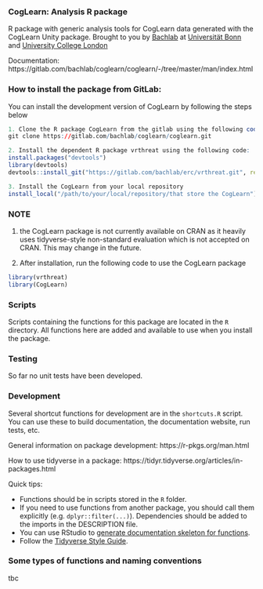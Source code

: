 ### CogLearn: Analysis R package

R package with generic analysis tools for CogLearn data generated with the CogLearn Unity package. Brought to you by [Bachlab](http://bachlab.org) at [Universität Bonn](https://www.uni-bonn.de/en) and [University College London](https://www.ucl.ac.uk)

Documentation: https://gitlab.com/bachlab/coglearn/coglearn/-/tree/master/man/index.html

### How to install the package from GitLab:

You can install the development version of CogLearn by following the steps below

```r
1. Clone the R package CogLearn from the gitlab using the following code (make sure the git is installed):
git clone https://gitlab.com/bachlab/coglearn/coglearn.git

2. Install the dependent R package vrthreat using the following code:
install.packages("devtools")
library(devtools)
devtools::install_git("https://gitlab.com/bachlab/erc/vrthreat.git", ref = "develop")

3. Install the CogLearn from your local repository
install_local("/path/to/your/local/repository/that store the CogLearn")

```

### NOTE 

1. the CogLearn package is not currently available on CRAN as it heavily uses 
tidyverse-style non-standard evaluation which is not accepted on CRAN. 
This may change in the future.

2. After installation, run the following code to use the CogLearn package

```r
library(vrthreat)
library(CogLearn)

```

### Scripts

Scripts containing the functions for this package are located in the `R` directory. All functions here are added and available to use when you install the package.

### Testing

So far no unit tests have been developed.

### Development

Several shortcut functions for development are in the `shortcuts.R` script. You can use these to build documentation, the documentation website, run tests, etc.

General information on package development: https://r-pkgs.org/man.html

How to use tidyverse in a package: https://tidyr.tidyverse.org/articles/in-packages.html

Quick tips:

* Functions should be in scripts stored in the `R` folder.
* If you need to use functions from another package, you should call them explicitly (e.g. `dplyr::filter(...)`). Dependencies should be added to the imports in the DESCRIPTION file.
* You can use RStudio to [generate documentation skeleton for functions](https://stackoverflow.com/a/30675146/5024009).
* Follow the [Tidyverse Style Guide](https://style.tidyverse.org/).

### Some types of functions and naming conventions

tbc
